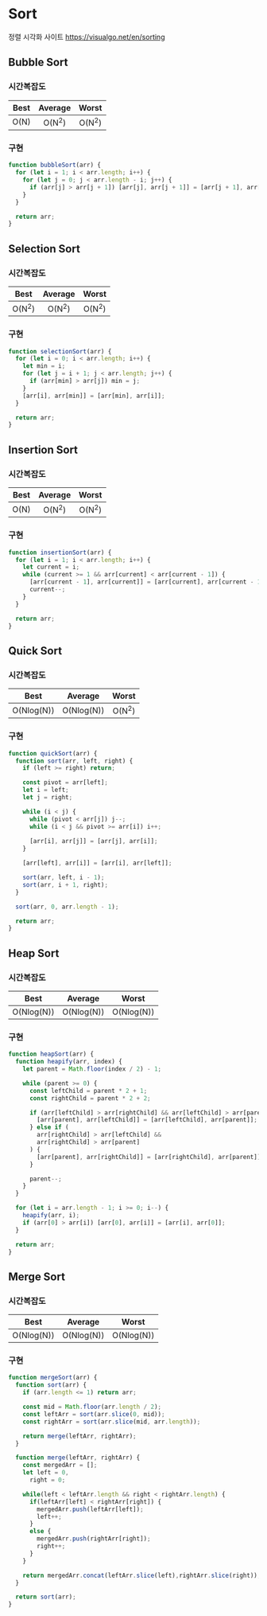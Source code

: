 # Sort

정렬 시각화 사이트 https://visualgo.net/en/sorting

## Bubble Sort

### 시간복잡도

| Best | Average | Worst | 
| :----: | :----: | :----: | 
| O(N) | O(N<sup>2</sup>) | O(N<sup>2</sup>) | 

### 구현

```js
function bubbleSort(arr) {
  for (let i = 1; i < arr.length; i++) {
    for (let j = 0; j < arr.length - i; j++) {
      if (arr[j] > arr[j + 1]) [arr[j], arr[j + 1]] = [arr[j + 1], arr[j]];
    }
  }

  return arr;
}
```

## Selection Sort

### 시간복잡도

| Best | Average | Worst | 
| :----: | :----: | :----: | 
| O(N<sup>2</sup>) | O(N<sup>2</sup>) | O(N<sup>2</sup>) | 

### 구현

```js
function selectionSort(arr) {
  for (let i = 0; i < arr.length; i++) {
    let min = i;
    for (let j = i + 1; j < arr.length; j++) {
      if (arr[min] > arr[j]) min = j;
    }
    [arr[i], arr[min]] = [arr[min], arr[i]];
  }

  return arr;
}
```

## Insertion Sort

### 시간복잡도

| Best | Average | Worst | 
| :----: | :----: | :----: | 
| O(N) | O(N<sup>2</sup>) | O(N<sup>2</sup>) | 

### 구현

```js
function insertionSort(arr) {
  for (let i = 1; i < arr.length; i++) {
    let current = i;
    while (current >= 1 && arr[current] < arr[current - 1]) {
      [arr[current - 1], arr[current]] = [arr[current], arr[current - 1]];
      current--;
    }
  }

  return arr;
}
```

## Quick Sort

### 시간복잡도

| Best | Average | Worst | 
| :----: | :----: | :----: | 
| O(Nlog(N)) | O(Nlog(N)) | O(N<sup>2</sup>) | 

### 구현

```js
function quickSort(arr) {
  function sort(arr, left, right) {
    if (left >= right) return;

    const pivot = arr[left];
    let i = left;
    let j = right;

    while (i < j) {
      while (pivot < arr[j]) j--;
      while (i < j && pivot >= arr[i]) i++;
      
      [arr[i], arr[j]] = [arr[j], arr[i]];
    }

    [arr[left], arr[i]] = [arr[i], arr[left]];

    sort(arr, left, i - 1);
    sort(arr, i + 1, right);
  }

  sort(arr, 0, arr.length - 1);

  return arr;
}
```

## Heap Sort

### 시간복잡도

| Best | Average | Worst | 
| :----: | :----: | :----: | 
| O(Nlog(N)) | O(Nlog(N)) | O(Nlog(N)) | 

### 구현

```js
function heapSort(arr) {
  function heapify(arr, index) {
    let parent = Math.floor(index / 2) - 1;

    while (parent >= 0) {
      const leftChild = parent * 2 + 1;
      const rightChild = parent * 2 + 2;

      if (arr[leftChild] > arr[rightChild] && arr[leftChild] > arr[parent]) {
        [arr[parent], arr[leftChild]] = [arr[leftChild], arr[parent]];
      } else if (
        arr[rightChild] > arr[leftChild] &&
        arr[rightChild] > arr[parent]
      ) {
        [arr[parent], arr[rightChild]] = [arr[rightChild], arr[parent]];
      }

      parent--;
    }
  }

  for (let i = arr.length - 1; i >= 0; i--) {
    heapify(arr, i);
    if (arr[0] > arr[i]) [arr[0], arr[i]] = [arr[i], arr[0]];
  }

  return arr;
}
```

## Merge Sort

### 시간복잡도

| Best | Average | Worst | 
| :----: | :----: | :----: | 
| O(Nlog(N)) | O(Nlog(N)) | O(Nlog(N)) | 

### 구현

```js
function mergeSort(arr) {
  function sort(arr) {
    if (arr.length <= 1) return arr;

    const mid = Math.floor(arr.length / 2);
    const leftArr = sort(arr.slice(0, mid));
    const rightArr = sort(arr.slice(mid, arr.length));

    return merge(leftArr, rightArr);
  }

  function merge(leftArr, rightArr) {
    const mergedArr = [];
    let left = 0,
      right = 0;

    while(left < leftArr.length && right < rightArr.length) {
      if(leftArr[left] < rightArr[right]) {
        mergedArr.push(leftArr[left]);
        left++;
      }
      else {
        mergedArr.push(rightArr[right]);
        right++;
      }
    }

    return mergedArr.concat(leftArr.slice(left),rightArr.slice(right));
  }

  return sort(arr);
}
```
